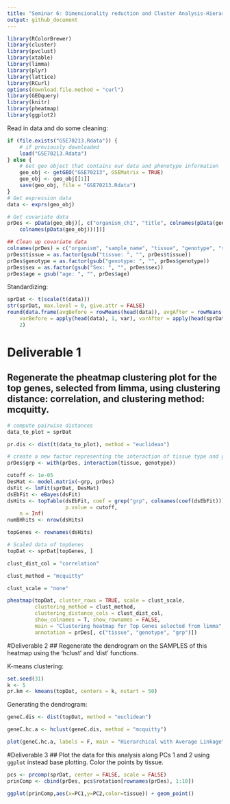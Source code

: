 ```yaml
---
title: "Seminar 6: Dimensionality reduction and Cluster Analysis-Hierarchical Clustering"
output: github_document
---
```


```r
library(RColorBrewer)
library(cluster)
library(pvclust)
library(xtable)
library(limma)
library(plyr)
library(lattice)
library(RCurl)
options(download.file.method = "curl")
library(GEOquery)
library(knitr)
library(pheatmap)
library(ggplot2)
```


Read in data and do some cleaning:

```r
if (file.exists("GSE70213.Rdata")) {
    # if previously downloaded
    load("GSE70213.Rdata")
} else {
    # Get geo object that contains our data and phenotype information
    geo_obj <- getGEO("GSE70213", GSEMatrix = TRUE)
    geo_obj <- geo_obj[[1]]
    save(geo_obj, file = "GSE70213.Rdata")
}
# Get expression data
data <- exprs(geo_obj)

# Get covariate data
prDes <- pData(geo_obj)[, c("organism_ch1", "title", colnames(pData(geo_obj))[grep("characteristics", 
    colnames(pData(geo_obj)))])]

## Clean up covariate data
colnames(prDes) = c("organism", "sample_name", "tissue", "genotype", "sex", "age")
prDes$tissue = as.factor(gsub("tissue: ", "", prDes$tissue))
prDes$genotype = as.factor(gsub("genotype: ", "", prDes$genotype))
prDes$sex = as.factor(gsub("Sex: ", "", prDes$sex))
prDes$age = gsub("age: ", "", prDes$age)
```

Standardizing:

```r
sprDat <- t(scale(t(data)))
str(sprDat, max.level = 0, give.attr = FALSE)
round(data.frame(avgBefore = rowMeans(head(data)), avgAfter = rowMeans(head(sprDat)), 
    varBefore = apply(head(data), 1, var), varAfter = apply(head(sprDat), 1, var)), 
    2)
```

# Deliverable 1
## Regenerate the pheatmap clustering plot for the top genes, selected from limma, using clustering distance: correlation, and clustering method: mcquitty.

```r
# compute pairwise distances
data_to_plot = sprDat

pr.dis <- dist(t(data_to_plot), method = "euclidean")

# create a new factor representing the interaction of tissue type and genotype
prDes$grp <- with(prDes, interaction(tissue, genotype))

cutoff <- 1e-05
DesMat <- model.matrix(~grp, prDes)
dsFit <- lmFit(sprDat, DesMat)
dsEbFit <- eBayes(dsFit)
dsHits <- topTable(dsEbFit, coef = grep("grp", colnames(coef(dsEbFit))), 
                   p.value = cutoff, 
    n = Inf)
numBHhits <- nrow(dsHits)

topGenes <- rownames(dsHits)

# Scaled data of topGenes
topDat <- sprDat[topGenes, ]

clust_dist_col = "correlation"   

clust_method = "mcquitty"  

clust_scale = "none" 

pheatmap(topDat, cluster_rows = TRUE, scale = clust_scale,
         clustering_method = clust_method,
         clustering_distance_cols = clust_dist_col, 
         show_colnames = T, show_rownames = FALSE, 
         main = "Clustering heatmap for Top Genes selected from limma", 
         annotation = prDes[, c("tissue", "genotype", "grp")])

```

#Deliverable 2
## Regenerate the dendrogram on the SAMPLES of this heatmap using the 'hclust' and 'dist' functions.

K-means clustering:

```r
set.seed(31)
k <- 5
pr.km <- kmeans(topDat, centers = k, nstart = 50)
```

Generating the dendrogram:

```r
geneC.dis <- dist(topDat, method = "euclidean")

geneC.hc.a <- hclust(geneC.dis, method = "mcquitty")

plot(geneC.hc.a, labels = F, main = "Hierarchical with Average Linkage", xlab = "")
```

#Deliverable 3
## Plot the data for this analysis along PCs 1 and 2 using `ggplot` instead base plotting. Color the points by tissue.

```r
pcs <- prcomp(sprDat, center = FALSE, scale = FALSE)
prinComp <- cbind(prDes, pcs$rotation[rownames(prDes), 1:10])

ggplot(prinComp,aes(x=PC1,y=PC2,color=tissue)) + geom_point()
```



